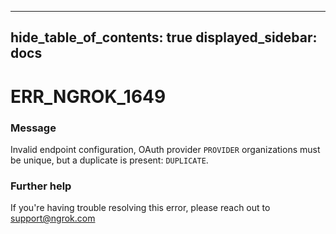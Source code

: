 

---
hide_table_of_contents: true
displayed_sidebar: docs
---


# ERR_NGROK_1649

### Message
Invalid endpoint configuration, OAuth provider `PROVIDER` organizations must be unique, but a duplicate is present: `DUPLICATE`.

<ErrorDetails />



### Further help
If you're having trouble resolving this error, please reach out to [support@ngrok.com](mailto:support@ngrok.com?subject=Help%20with%20ERR_NGROK_1649)

